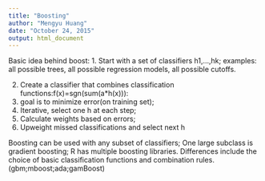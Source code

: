 ```yaml
---
title: "Boosting"
author: "Mengyu Huang"
date: "October 24, 2015"
output: html_document
---
```

Basic idea behind boost:
1. Start with a set of classifiers h1,...,hk;
examples: all possible trees, all possible regression models, all possible cutoffs.

2. Create a classifier that combines classification functions:f(x)=sgn(sum(a*h(x))):
1. goal is to minimize error(on training set);
2. Iterative, select one h at each step;
3. Calculate weights based on errors;
4. Upweight missed classifications and select next h

Boosting can be used with any subset of classifiers;
One large subclass is gradient boosting;
R has multiple boosting libraries. Differences include the choice of basic classification functions and combination rules.(gbm;mboost;ada;gamBoost)
